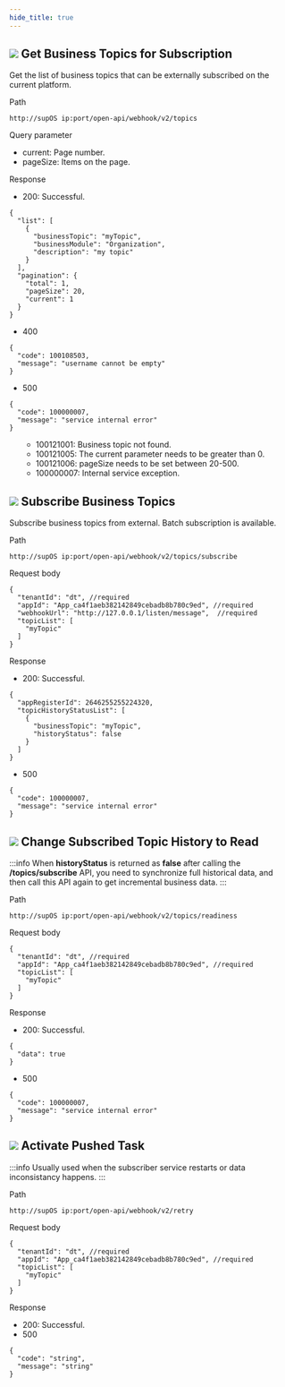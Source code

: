 ```yaml
---
hide_title: true
---
```


<div className='div'>
<div className='title'>

## ![](https://wordpressfreezonex.oss-cn-hangzhou.aliyuncs.com/openAPI/4.png) Get Business Topics for Subscription

Get the list of business topics that can be externally subscribed on the current platform.

</div>
<div className='grid'>
<div className='leftCol'>Path</div>
<div className='rightCol'>

```
http://supOS ip:port/open-api/webhook/v2/topics
```

</div>
<div className='leftCol'>Query parameter</div>
<div className='rightCol'>

- current: Page number.
- pageSize: Items on the page.

</div>
<div className='leftCol'>Response</div>
<div className='rightCol'>

- 200: Successful.

```
{
  "list": [
    {
      "businessTopic": "myTopic",
      "businessModule": "Organization",
      "description": "my topic"
    }
  ],
  "pagination": {
    "total": 1,
    "pageSize": 20,
    "current": 1
  }
}
```
- 400

```
{
  "code": 100108503,
  "message": "username cannot be empty"
}
```
- 500
```
{
  "code": 100000007,
  "message": "service internal error"
}
```

<ul>
<ul>
<li>100121001: Business topic not found.</li>
<li>100121005: The current parameter needs to be greater than 0.</li>
<li>100121006: pageSize needs to be set between 20-500.</li>
<li>100000007: Internal service exception.</li>
</ul>
</ul>
</div>
</div>
</div>

<div className='div'>
<div className='title'>

## ![](https://wordpressfreezonex.oss-cn-hangzhou.aliyuncs.com/openAPI/1.png) Subscribe Business Topics

Subscribe business topics from external. Batch subscription is available.

</div>
<div className='grid'>
<div className='leftCol'>Path</div>
<div className='rightCol'>

```
http://supOS ip:port/open-api/webhook/v2/topics/subscribe
```

</div>
<div className='leftCol'>Request body</div>
<div className='rightCol'>

```
{
  "tenantId": "dt", //required
  "appId": "App_ca4f1aeb382142849cebadb8b780c9ed", //required
  "webhookUrl": "http://127.0.0.1/listen/message",  //required
  "topicList": [
    "myTopic"
  ]
}
```

</div>
<div className='leftCol'>Response</div>
<div className='rightCol'>

- 200: Successful.

```
{
  "appRegisterId": 2646255255224320,
  "topicHistoryStatusList": [
    {
      "businessTopic": "myTopic",
      "historyStatus": false
    }
  ]
}
```
- 500
```
{
  "code": 100000007,
  "message": "service internal error"
}
```
</div>
</div>
</div>

<div className='div'>
<div className='title'>

## ![](https://wordpressfreezonex.oss-cn-hangzhou.aliyuncs.com/openAPI/2.png) Change Subscribed Topic History to Read

:::info
When **historyStatus** is returned as **false** after calling the **/topics/subscribe** API, 
you need to synchronize full historical data, and then call this API again to get incremental business data.
:::

</div>
<div className='grid'>
<div className='leftCol'>Path</div>
<div className='rightCol'>

```
http://supOS ip:port/open-api/webhook/v2/topics/readiness
```

</div>
<div className='leftCol'>Request body</div>
<div className='rightCol'>

```
{
  "tenantId": "dt", //required
  "appId": "App_ca4f1aeb382142849cebadb8b780c9ed", //required
  "topicList": [
    "myTopic"
  ]
}
```

</div>
<div className='leftCol'>Response</div>
<div className='rightCol'>

- 200: Successful.

```
{
  "data": true
}
```
- 500
```
{
  "code": 100000007,
  "message": "service internal error"
}
```
</div>
</div>
</div>

<div className='div'>
<div className='title'>

## ![](https://wordpressfreezonex.oss-cn-hangzhou.aliyuncs.com/openAPI/4.png) Activate Pushed Task

:::info
Usually used when the subscriber service restarts or data inconsistancy happens.
:::

</div>
<div className='grid'>
<div className='leftCol'>Path</div>
<div className='rightCol'>

```
http://supOS ip:port/open-api/webhook/v2/retry
```

</div>
<div className='leftCol'>Request body</div>
<div className='rightCol'>

```
{
  "tenantId": "dt", //required
  "appId": "App_ca4f1aeb382142849cebadb8b780c9ed", //required
  "topicList": [
    "myTopic"
  ]
}
```

</div>
<div className='leftCol'>Response</div>
<div className='rightCol'>

- 200: Successful.
- 500
```
{
  "code": "string",
  "message": "string"
}
```
</div>
</div>
</div>